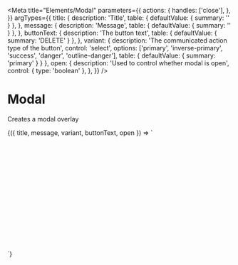 
<Meta
  title="Elements/Modal"
  parameters={{
    actions: {
      handles: ['close'],
    },
  }}
  argTypes={{
    title: {
      description: 'Title',
      table: { defaultValue: { summary: '' } },
    },
    message: {
      description: 'Message',
      table: { defaultValue: { summary: '' } },
    },
    buttonText: {
      description: 'The button text',
      table: { defaultValue: { summary: 'DELETE' } },
    },
    variant: {
      description: 'The communicated action type of the button',
      control: 'select',
      options: ['primary', 'inverse-primary', 'success', 'danger', 'outline-danger'],
      table: { defaultValue: { summary: 'primary' } }
    },
    open: {
      description: 'Used to control whether modal is open',
      control: { type: 'boolean' },
    },
  }}
/>

# Modal

Creates a modal overlay

<Canvas>
  <Story
    name='Delete'
    args={{
      title: 'Delete example.',
      message: 'Are you sure you want to delete this?',
      buttonText: 'DELETE',
      variant: 'danger',
      open: true,
    }}
  >
    {({ title, message, variant, buttonText, open }) => `
      <div style="height: 16rem">
        <v-modal
          ${open ? "open" : ""}
          title='${title}'
          message='${message}'
        >
          <v-button
            class='ml-4'
            variant='${variant}'
            label='${buttonText}'
          />
        </v-modal>
      </div>
    `}
  </Story>
</Canvas>
